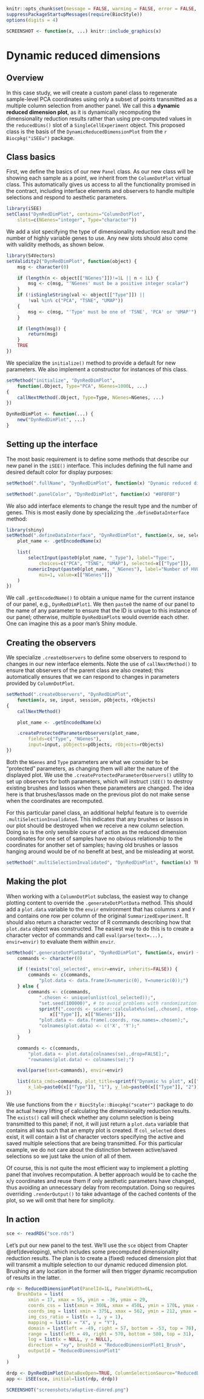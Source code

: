 ```r
knitr::opts_chunk$set(message = FALSE, warning = FALSE, error = FALSE, cache = FALSE)
suppressPackageStartupMessages(require(BiocStyle))
options(digits = 4)
```

```r
SCREENSHOT <- function(x, ...) knitr::include_graphics(x)
```

# Dynamic reduced dimensions 

## Overview

In this case study, we will create a custom panel class to regenerate sample-level PCA coordinates using only a subset of points transmitted as a multiple column selection from another panel.
We call this a **dynamic reduced dimension plot**, as it is dynamically recomputing the dimensionality reduction results rather than using pre-computed values in the `reducedDims()` slot of a `SingleCellExperiment` object.
This proposed class is the basis of the `DynamicReducedDimensionPlot` from the `r Biocpkg("iSEEu")` package.

## Class basics

First, we define the basics of our new `Panel` class.
As our new class will be showing each sample as a point, we inherit from the `ColumnDotPlot` virtual class.
This automatically gives us access to all the functionality promised in the contract, 
including interface elements and observers to handle multiple selections and respond to aesthetic parameters.

```r
library(iSEE)
setClass("DynRedDimPlot", contains="ColumnDotPlot",
    slots=c(NGenes="integer", Type="character"))
```

We add a slot specifying the type of dimensionality reduction result and the number of highly variable genes to use. 
Any new slots should also come with validity methods, as shown below.

```r
library(S4Vectors)
setValidity2("DynRedDimPlot", function(object) {
    msg <- character(0)

    if (length(n <- object[["NGenes"]])!=1L || n < 1L) {
        msg <- c(msg, "'NGenes' must be a positive integer scalar") 
    }
    if (!isSingleString(val <- object[["Type"]]) || 
        !val %in% c("PCA", "TSNE", "UMAP")) 
    {
        msg <- c(msg, "'Type' must be one of 'TSNE', 'PCA' or 'UMAP'")
    }

    if (length(msg)) {
        return(msg)
    }
    TRUE
})
```

We specialize the `initialize()` method to provide a default for new parameters.
We also implement a constructor for instances of this class.

```r
setMethod("initialize", "DynRedDimPlot", 
    function(.Object, Type="PCA", NGenes=1000L, ...) 
{
    callNextMethod(.Object, Type=Type, NGenes=NGenes, ...)
})

DynRedDimPlot <- function(...) {
    new("DynRedDimPlot", ...)
}
```

## Setting up the interface

The most basic requirement is to define some methods that describe our new panel in the `iSEE()` interface.
This includes defining the full name and desired default color for display purposes:

```r
setMethod(".fullName", "DynRedDimPlot", function(x) "Dynamic reduced dimension plot")

setMethod(".panelColor", "DynRedDimPlot", function(x) "#0F0F0F")
```

We also add interface elements to change the result type and the number of genes.
This is most easily done by specializing the `.defineDataInterface` method:

```r
library(shiny)
setMethod(".defineDataInterface", "DynRedDimPlot", function(x, se, select_info) {
    plot_name <- .getEncodedName(x)

    list(
        selectInput(paste0(plot_name, "_Type"), label="Type:",
            choices=c("PCA", "TSNE", "UMAP"), selected=x[["Type"]]),
        numericInput(paste0(plot_name, "_NGenes"), label="Number of HVGs:",
            min=1, value=x[["NGenes"]])
    )
})
```

We call `.getEncodedName()` to obtain a unique name for the current instance of our panel, e.g., `DynRedDimPlot1`.
We then `paste0` the name of our panel to the name of any parameter to ensure that the ID is unique to this instance of our panel;
otherwise, multiple `DynRedDimPlot`s would override each other.
One can imagine this as a poor man's Shiny module.

## Creating the observers

We specialize `.createObservers` to define some observers to respond to changes in our new interface elements.
Note the use of `callNextMethod()` to ensure that observers of the parent class are also created;
this automatically ensures that we can respond to changes in parameters provided by `ColumnDotPlot`.

```r
setMethod(".createObservers", "DynRedDimPlot", 
    function(x, se, input, session, pObjects, rObjects) 
{
    callNextMethod()

    plot_name <- .getEncodedName(x)

    .createProtectedParameterObservers(plot_name,
        fields=c("Type", "NGenes"),
        input=input, pObjects=pObjects, rObjects=rObjects)
})
```

Both the `NGenes` and `Type` parameters are what we consider to be "protected" parameters, 
as changing them will alter the nature of the displayed plot.
We use the `.createProtectedParameterObservers()` utility to set up observers for both parameters,
which will instruct `iSEE()` to destroy existing brushes and lassos when these parameters are changed.
The idea here is that brushes/lassos made on the previous plot do not make sense when the coordinates are recomputed.

For this particular panel class, an additional helpful feature is to override `.multiSelectionInvalidated`.
This indicates that any brushes or lassos in our plot should be destroyed when we receive a new column selection.
Doing so is the only sensible course of action as the reduced dimension coordinates for one set of samples have no obvious relationship to the coordinates for another set of samples;
having old brushes or lassos hanging around would be of no benefit at best, and be misleading at worst.

```r
setMethod(".multiSelectionInvalidated", "DynRedDimPlot", function(x) TRUE)
```

## Making the plot

When working with a `ColumnDotPlot` subclass, the easiest way to change plotting content to override the `.generateDotPlotData` method.
This should add a `plot.data` variable to the `envir` environment that has columns `X` and `Y` and contains one row per column of the original `SummarizedExperiment`.
It should also return a character vector of R commands describing how that `plot.data` object was constructed.
The easiest way to do this is to create a character vector of commands and call `eval(parse(text=...), envir=envir)` to evaluate them within `envir`.

```r
setMethod(".generateDotPlotData", "DynRedDimPlot", function(x, envir) {
    commands <- character(0)

    if (!exists("col_selected", envir=envir, inherits=FALSE)) {
        commands <- c(commands, 
            "plot.data <- data.frame(X=numeric(0), Y=numeric(0));")
    } else {
        commands <- c(commands,
            ".chosen <- unique(unlist(col_selected));",
            "set.seed(100000)", # to avoid problems with randomization.
            sprintf(".coords <- scater::calculate%s(se[,.chosen], ntop=%i, ncomponents=2);",
                x[["Type"]], x[["NGenes"]]),
            "plot.data <- data.frame(.coords, row.names=.chosen);",
            "colnames(plot.data) <- c('X', 'Y');"
        )
    }

    commands <- c(commands,
        "plot.data <- plot.data[colnames(se),,drop=FALSE];",
        "rownames(plot.data) <- colnames(se);")

    eval(parse(text=commands), envir=envir)

    list(data_cmds=commands, plot_title=sprintf("Dynamic %s plot", x[["Type"]]), 
        x_lab=paste0(x[["Type"]], "1"), y_lab=paste0(x[["Type"]], "2"))
})
```

We use functions from the `r BiocStyle::Biocpkg("scater")` package to do the actual heavy lifting of calculating the dimensionality reduction results.
The `exists()` call will check whether any column selection is being transmitted to this panel; if not, it will just return a `plot.data` variable that contains all `NA`s such that an empty plot is created.
If `col_selected` does exist, it will contain a list of character vectors specifying the active and saved multiple selections that are being transmitted.
For this particular example, we do not care about the distinction between active/saved selections so we just take the union of all of them.

Of course, this is not quite the most efficient way to implement a plotting panel that involves recomputation.
A better approach would be to cache the x/y coordinates and reuse them if only aesthetic parameters have changed,
thus avoiding an unnecessary delay from recomputation.
Doing so requires overriding `.renderOutput()` to take advantage of the cached contents of the plot, 
so we will omit that here for simplicity. 

## In action

```r
sce <- readRDS("sce.rds")
```

Let's put our new panel to the test.
We'll use the `sce` object from Chapter \@ref(developing), which includes some precomputed dimensionality reduction results.
The plan is to create a (fixed) reduced dimension plot that will transmit a multiple selection to our dynamic reduced dimension plot.
Brushing at any location in the former will then trigger dynamic recompution of results in the latter.

```r
rdp <- ReducedDimensionPlot(PanelId=1L, PanelWidth=6L,
    BrushData = list(
        xmin = 17, xmax = 55, ymin = -36, ymax = 29,
        coords_css = list(xmin = 300L, xmax = 450L, ymin = 170L, ymax = 404L),
        coords_img = list( xmin = 375L, xmax = 562, ymin = 212, ymax = 505L),
        img_css_ratio = list(x = 1, y = 1),
        mapping = list(x = "X", y = "Y"),
        domain = list(left = -49, right = 57, bottom = -53, top = 70),
        range = list(left = 49, right = 570, bottom = 580, top = 31),
        log = list(x = NULL, y = NULL),
        direction = "xy", brushId = "ReducedDimensionPlot1_Brush",
        outputId = "ReducedDimensionPlot1"
    )
)

drdp <- DynRedDimPlot(DataBoxOpen=TRUE, ColumnSelectionSource="ReducedDimensionPlot1", PanelWidth=6L)
app <- iSEE(sce, initial=list(rdp, drdp))
```

```r
SCREENSHOT("screenshots/adaptive-dimred.png")
```
